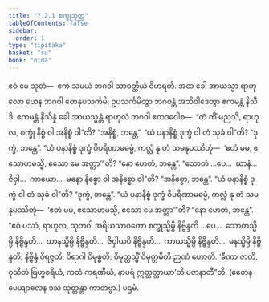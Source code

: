 ```yaml
---
title: "7.2.1 စက္ခုသုတ္တ"
tableOfContents: false
sidebar:
  order: 1
type: "tipitaka"
basket: "su"
book: "nida"
---
```



<DynamicBreadcrumb />

<Division number="198" book="nida">

<Paragraph number="1137" book="nida">
ဧဝံ မေ သုတံ—  ဧကံ သမယံ ဘဂဝါ သာဝတ္ထိယံ ဝိဟရတိ. အထ ခေါ အာယသ္မာ ရာဟုလော ယေန ဘဂဝါ တေနုပသင်္ကမိ; ဥပသင်္ကမိတွာ ဘဂဝန္တံ အဘိဝါဒေတွာ ဧကမန္တံ နိသီဒိ. ဧကမန္တံ နိသိန္နံ ခေါ အာယသ္မန္တံ ရာဟုလံ ဘဂဝါ ဧတဒဝေါစ—  “တံ ကိံ မညသိ, ရာဟုလ, စက္ခုံ နိစ္စံ ဝါ အနိစ္စံ ဝါ”တိ? “အနိစ္စံ, ဘန္တေ”. “ယံ ပနာနိစ္စံ ဒုက္ခံ ဝါ တံ သုခံ ဝါ”တိ? “ဒုက္ခံ, ဘန္တေ”. “ယံ ပနာနိစ္စံ ဒုက္ခံ ဝိပရိဏာမဓမ္မံ, ကလ္လံ နု တံ သမနုပဿိတုံ—  ‘ဧတံ မမ, ဧသောဟမသ္မိ, ဧသော မေ အတ္တာ’”တိ? “နော ဟေတံ, ဘန္တေ”. “သောတံ …ပေ…  ဃာနံ…  ဇိဝှါ…  ကာယော…  မနော နိစ္စော ဝါ အနိစ္စော ဝါ”တိ? “အနိစ္စော, ဘန္တေ”. “ယံ ပနာနိစ္စံ ဒုက္ခံ ဝါ တံ သုခံ ဝါ”တိ? “ဒုက္ခံ, ဘန္တေ”. “ယံ ပနာနိစ္စံ ဒုက္ခံ ဝိပရိဏာမဓမ္မံ, ကလ္လံ နု တံ သမနုပဿိတုံ—  ‘ဧတံ မမ, ဧသောဟမသ္မိ, ဧသော မေ အတ္တာ’”တိ? “နော ဟေတံ, ဘန္တေ”. “ဧဝံ ပဿံ, ရာဟုလ, သုတဝါ အရိယသာဝကော စက္ခုသ္မိမ္ပိ နိဗ္ဗိန္ဒတိ …ပေ…  သောတသ္မိမ္ပိ နိဗ္ဗိန္ဒတိ…  ဃာနသ္မိမ္ပိ နိဗ္ဗိန္ဒတိ…  ဇိဝှါယပိ နိဗ္ဗိန္ဒတိ…  ကာယသ္မိမ္ပိ နိဗ္ဗိန္ဒတိ…  မနသ္မိမ္ပိ နိဗ္ဗိန္ဒတိ; နိဗ္ဗိန္ဒံ ဝိရဇ္ဇတိ; ဝိရာဂါ ဝိမုစ္စတိ; ဝိမုတ္တသ္မိံ ဝိမုတ္တမိတိ ဉာဏံ ဟောတိ. ‘ခီဏာ ဇာတိ, ဝုသိတံ ဗြဟ္မစရိယံ, ကတံ ကရဏီယံ, နာပရံ ဣတ္ထတ္တာယာ’တိ ပဇာနာတီ”တိ. (ဧတေန ပေယျာလေန ဒသ သုတ္တန္တာ ကာတဗ္ဗာ.)

</Paragraph>
</Division>

<Paragraph number="1138" type="center" book="nida">
ပဌမံ.
</Paragraph>